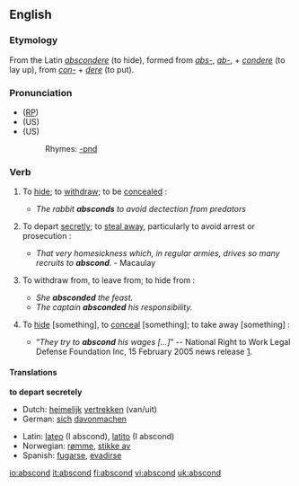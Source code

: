 ==English==
===Etymology===
From the Latin ''[[abscondere]]'' (to hide), formed from ''[[abs-]]'', ''[[ab-]]'', + ''[[condere]]'' (to lay up), from ''[[con-]]'' + ''[[dere]]'' (to put).

===Pronunciation===
* ([[RP]]) {{IPA|/əbˈskɒnd/}}
* (US) {{SAMPA|/ab-SKOND/}}
* (US) {{AHD|/ăb-skŏnd'/}}
*:Rhymes: [[Rhymes:English:-ɒnd|-ɒnd]]

===Verb===
{{en-verb}}
# {{intransitive}} To [[hide]]; to [[withdraw]]; to be [[concealed]] : 
#* ''The rabbit '''''absconds''''' to avoid dectection from predators'' 
# {{intransitive}} To depart [[secretly]]; to [[steal away]], particularly to avoid arrest or prosecution : 
#* ''That very homesickness which, in regular armies, drives so many recruits to '''abscond'''.'' - Macaulay
# {{intransitive}} To withdraw from, to leave from; to hide from : 
#* ''She '''absconded''' the feast.''
#* ''The captain '''absconded''' his responsibility.''
# {{transitive}} {{obsolete}} To [[hide]] [something], to [[conceal]] [something]; to take away [something] : 
#* “''They try to '''abscond''' his wages [...]''” -- National Right to Work Legal Defense Foundation Inc, 15 February 2005 news release [http://nrtw.org/b/nr_379.php].

====Translations====
'''to depart secretely'''
{{top}}
*Dutch: [[heimelijk]] [[vertrekken]] (van/uit)
*German: [[sich]] [[davonmachen]]
{{mid}}
*Latin: [[lateo]] (I abscond), [[latito]] (I abscond)
*Norwegian: [[rømme]], [[stikke av]]
*Spanish: [[fugarse]], [[evadirse]]
{{bottom}}

[[io:abscond]]
[[it:abscond]]
[[fi:abscond]]
[[vi:abscond]]
[[uk:abscond]]